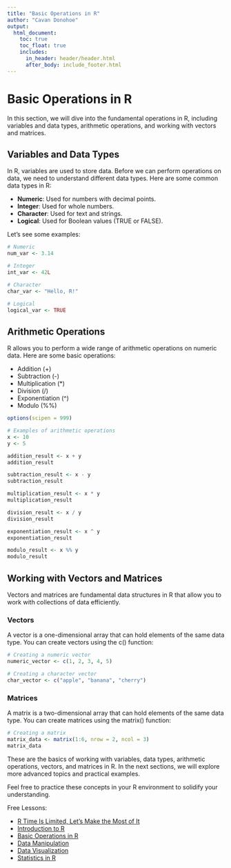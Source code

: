 ```yaml
---
title: "Basic Operations in R"
author: "Cavan Donohoe"
output:
  html_document:
    toc: true
    toc_float: true
    includes:
      in_header: header/header.html
      after_body: include_footer.html
---
```


# Basic Operations in R

In this section, we will dive into the fundamental operations in R, including variables and data types, arithmetic operations, and working with vectors and matrices.

## Variables and Data Types

In R, variables are used to store data. Before we can perform operations on data, we need to understand different data types. Here are some common data types in R:

- **Numeric**: Used for numbers with decimal points.
- **Integer**: Used for whole numbers.
- **Character**: Used for text and strings.
- **Logical**: Used for Boolean values (TRUE or FALSE).

Let's see some examples:

```R
# Numeric
num_var <- 3.14

# Integer
int_var <- 42L

# Character
char_var <- "Hello, R!"

# Logical
logical_var <- TRUE
```

## Arithmetic Operations
R allows you to perform a wide range of arithmetic operations on numeric data. Here are some basic operations:

- Addition (+)
- Subtraction (-)
- Multiplication (*)
- Division (/)
- Exponentiation (^)
- Modulo (%%)

```r
options(scipen = 999)
```


```r
# Examples of arithmetic operations
x <- 10
y <- 5

addition_result <- x + y
addition_result

subtraction_result <- x - y
subtraction_result

multiplication_result <- x * y
multiplication_result

division_result <- x / y
division_result

exponentiation_result <- x ^ y
exponentiation_result

modulo_result <- x %% y
modulo_result
```


## Working with Vectors and Matrices
Vectors and matrices are fundamental data structures in R that allow you to work with collections of data efficiently.

### Vectors
A vector is a one-dimensional array that can hold elements of the same data type. You can create vectors using the c() function:

```R
# Creating a numeric vector
numeric_vector <- c(1, 2, 3, 4, 5)

# Creating a character vector
char_vector <- c("apple", "banana", "cherry")
```

### Matrices
A matrix is a two-dimensional array that can hold elements of the same data type. You can create matrices using the matrix() function:


```r
# Creating a matrix
matrix_data <- matrix(1:6, nrow = 2, ncol = 3)
matrix_data
```

These are the basics of working with variables, data types, arithmetic operations, vectors, and matrices in R. In the next sections, we will explore more advanced topics and practical examples.

Feel free to practice these concepts in your R environment to solidify your understanding.


Free Lessons:

- [R Time Is Limited, Let's Make the Most of It](https://cavandonohoe.github.io/learn_r.html)
- [Introduction to R](https://cavandonohoe.github.io/intro_to_r.html)
- [Basic Operations in R](https://cavandonohoe.github.io/basic_operations_r.html)
- [Data Manipulation](https://cavandonohoe.github.io/data_manipulation_r.html)
- [Data Visualization](https://cavandonohoe.github.io/data_visualization_r.html)
- [Statistics in R](https://cavandonohoe.github.io/statistics_with_r.html)

